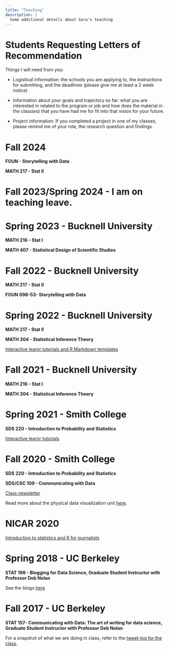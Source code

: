 ```yaml
---
title: "Teaching"
description: |
  Some additional details about Sara's teaching
---
```


# Students Requesting Letters of Recommendation

Things I will need from you:

- Logistical information: the schools you are applying to, the instructions for submitting, and the deadlines (please give me at least a 2 week notice)

- Information about your goals and trajectory so far: what you are interested in related to the program or job and how does the material in the class(es) that you have had me for fit into that vision for your future.

- Project information: If you completed a project in one of my classes, please remind me of your role, the research question and findings.

# Fall 2024

**FOUN - Storytelling with Data**

**MATH 217 - Stat II**

# Fall 2023/Spring 2024 - I am on teaching leave.

# Spring 2023 - Bucknell University

**MATH 216 - Stat I**

**MATH 407 - Statistical Design of Scientific Studies**

# Fall 2022 - Bucknell University

**MATH 217 - Stat II**

**FOUN 098-53- Storytelling with Data**

# Spring 2022 - Bucknell University

**MATH 217 - Stat II**

**MATH 304 - Statistical Inference Theory**

[Interactive learnr tutorials and R Markdown templates](https://github.com/sastoudt/StatTheoryLabs)

# Fall 2021 - Bucknell University

**MATH 216 - Stat I**

**MATH 304 - Statistical Inference Theory**
   
# Spring 2021 - Smith College

**SDS 220 - Introduction to Probability and Statistics**

[Interactive learnr tutorials](https://github.com/sastoudt/nudgeStatLabs)

# Fall 2020 - Smith College

**SDS 220 - Introduction to Probability and Statistics**

**SDS/CSC 109 - Communicating with Data**

[Class newsletter](https://buttondown.email/sstoudt/archive)

Read more about the physical data visualization unit [here](https://nebigdatahub.org/data-visualization-beyond-the-screen/).

# NICAR 2020

[Introduction to statistics and R for journalists](https://github.com/sastoudt/NICAR2020_IntroStats)

# Spring 2018 - UC Berkeley

**STAT 198 - Blogging for Data Science, Graduate Student Instructor with Professor Deb Nolan**


See the blogs [here](https://stat198-spring18.github.io/blog/)


# Fall 2017 - UC Berkeley

**STAT 157- Communicating with Data: The art of writing for data science, Graduate Student Instructor with Professor Deb Nolan**


For a snapshot of what we are doing in class, refer to the [tweet-log for the class](https://twitter.com/i/events/1230569061207031808).


